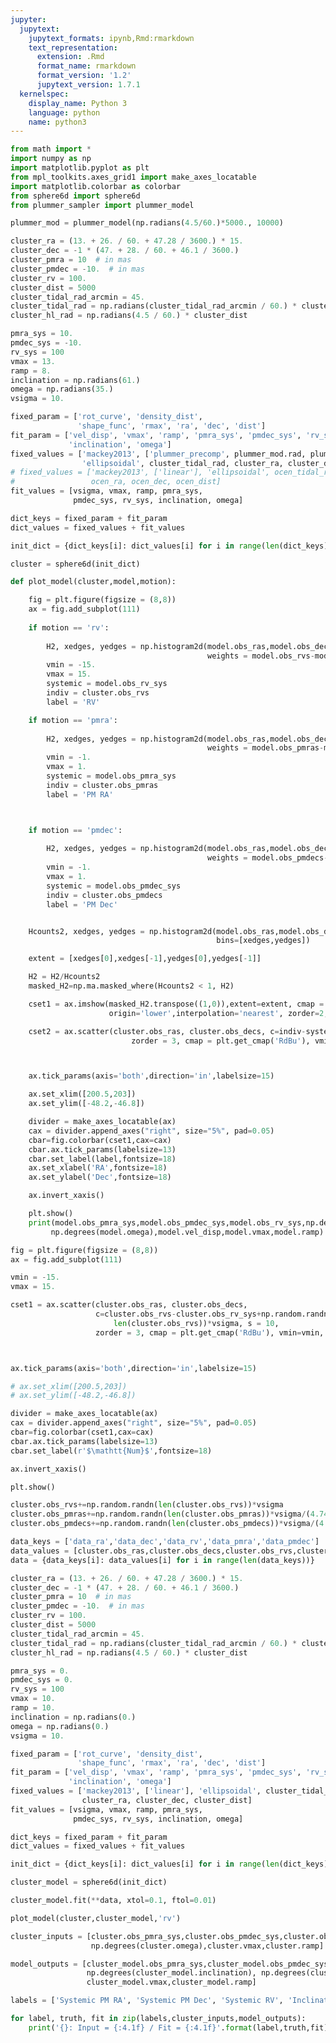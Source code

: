 ```yaml
---
jupyter:
  jupytext:
    jupytext_formats: ipynb,Rmd:rmarkdown
    text_representation:
      extension: .Rmd
      format_name: rmarkdown
      format_version: '1.2'
      jupytext_version: 1.7.1
  kernelspec:
    display_name: Python 3
    language: python
    name: python3
---
```


```python
from math import *
import numpy as np
import matplotlib.pyplot as plt
from mpl_toolkits.axes_grid1 import make_axes_locatable
import matplotlib.colorbar as colorbar
from sphere6d import sphere6d
from plummer_sampler import plummer_model
```

```python
plummer_mod = plummer_model(np.radians(4.5/60.)*5000., 10000)
```

```python
cluster_ra = (13. + 26. / 60. + 47.28 / 3600.) * 15.
cluster_dec = -1 * (47. + 28. / 60. + 46.1 / 3600.)
cluster_pmra = 10  # in mas
cluster_pmdec = -10.  # in mas
cluster_rv = 100.
cluster_dist = 5000
cluster_tidal_rad_arcmin = 45.
cluster_tidal_rad = np.radians(cluster_tidal_rad_arcmin / 60.) * cluster_dist
cluster_hl_rad = np.radians(4.5 / 60.) * cluster_dist

pmra_sys = 10.
pmdec_sys = -10.
rv_sys = 100
vmax = 13.
ramp = 8.
inclination = np.radians(61.)
omega = np.radians(35.)
vsigma = 10.
```

```python
fixed_param = ['rot_curve', 'density_dist',
               'shape_func', 'rmax', 'ra', 'dec', 'dist']
fit_param = ['vel_disp', 'vmax', 'ramp', 'pmra_sys', 'pmdec_sys', 'rv_sys',
             'inclination', 'omega']
fixed_values = ['mackey2013', ['plummer_precomp', plummer_mod.rad, plummer_mod.phi, plummer_mod.theta], 
                'ellipsoidal', cluster_tidal_rad, cluster_ra, cluster_dec, cluster_dist]
# fixed_values = ['mackey2013', ['linear'], 'ellipsoidal', ocen_tidal_rad,
#                 ocen_ra, ocen_dec, ocen_dist]
fit_values = [vsigma, vmax, ramp, pmra_sys,
              pmdec_sys, rv_sys, inclination, omega]
```

```python
dict_keys = fixed_param + fit_param
dict_values = fixed_values + fit_values

init_dict = {dict_keys[i]: dict_values[i] for i in range(len(dict_keys))}
```

```python
cluster = sphere6d(init_dict)
```

```python
def plot_model(cluster,model,motion):

    fig = plt.figure(figsize = (8,8))
    ax = fig.add_subplot(111)
    
    if motion == 'rv':
        
        H2, xedges, yedges = np.histogram2d(model.obs_ras,model.obs_decs,
                                            weights = model.obs_rvs-model.obs_rv_sys, bins=75)
        vmin = -15.
        vmax = 15.
        systemic = model.obs_rv_sys
        indiv = cluster.obs_rvs
        label = 'RV'

    if motion == 'pmra':
        
        H2, xedges, yedges = np.histogram2d(model.obs_ras,model.obs_decs,
                                            weights = model.obs_pmras-model.obs_pmra_sys, bins=75)
        vmin = -1.
        vmax = 1.
        systemic = model.obs_pmra_sys
        indiv = cluster.obs_pmras
        label = 'PM RA'



    if motion == 'pmdec':
        
        H2, xedges, yedges = np.histogram2d(model.obs_ras,model.obs_decs,
                                            weights = model.obs_pmdecs-model.obs_pmdec_sys, bins=75)
        vmin = -1.
        vmax = 1.
        systemic = model.obs_pmdec_sys
        indiv = cluster.obs_pmdecs
        label = 'PM Dec'


    Hcounts2, xedges, yedges = np.histogram2d(model.obs_ras,model.obs_decs,
                                              bins=[xedges,yedges])

    extent = [xedges[0],xedges[-1],yedges[0],yedges[-1]]

    H2 = H2/Hcounts2
    masked_H2=np.ma.masked_where(Hcounts2 < 1, H2)

    cset1 = ax.imshow(masked_H2.transpose((1,0)),extent=extent, cmap = plt.get_cmap('RdBu'),
                      origin='lower',interpolation='nearest', zorder=2, aspect='auto', vmin=vmin, vmax=vmax)

    cset2 = ax.scatter(cluster.obs_ras, cluster.obs_decs, c=indiv-systemic, s = 10, 
                           zorder = 3, cmap = plt.get_cmap('RdBu'), vmin=vmin, vmax=vmax)



    ax.tick_params(axis='both',direction='in',labelsize=15)

    ax.set_xlim([200.5,203])
    ax.set_ylim([-48.2,-46.8])

    divider = make_axes_locatable(ax)
    cax = divider.append_axes("right", size="5%", pad=0.05)
    cbar=fig.colorbar(cset1,cax=cax)
    cbar.ax.tick_params(labelsize=13)
    cbar.set_label(label,fontsize=18)
    ax.set_xlabel('RA',fontsize=18)
    ax.set_ylabel('Dec',fontsize=18)

    ax.invert_xaxis()

    plt.show()
    print(model.obs_pmra_sys,model.obs_pmdec_sys,model.obs_rv_sys,np.degrees(model.inclination),
         np.degrees(model.omega),model.vel_disp,model.vmax,model.ramp)
```

```python
fig = plt.figure(figsize = (8,8))
ax = fig.add_subplot(111)

vmin = -15.
vmax = 15.

cset1 = ax.scatter(cluster.obs_ras, cluster.obs_decs, 
                   c=cluster.obs_rvs-cluster.obs_rv_sys+np.random.randn(
                       len(cluster.obs_rvs))*vsigma, s = 10, 
                   zorder = 3, cmap = plt.get_cmap('RdBu'), vmin=vmin, vmax=vmax)



ax.tick_params(axis='both',direction='in',labelsize=15)

# ax.set_xlim([200.5,203])
# ax.set_ylim([-48.2,-46.8])

divider = make_axes_locatable(ax)
cax = divider.append_axes("right", size="5%", pad=0.05)
cbar=fig.colorbar(cset1,cax=cax)
cbar.ax.tick_params(labelsize=13)
cbar.set_label(r'$\mathtt{Num}$',fontsize=18)

ax.invert_xaxis()

plt.show()
```

```python
cluster.obs_rvs+=np.random.randn(len(cluster.obs_rvs))*vsigma
cluster.obs_pmras+=np.random.randn(len(cluster.obs_pmras))*vsigma/(4.74*cluster_dist)
cluster.obs_pmdecs+=np.random.randn(len(cluster.obs_pmdecs))*vsigma/(4.74*cluster_dist)
```

```python
data_keys = ['data_ra','data_dec','data_rv','data_pmra','data_pmdec']
data_values = [cluster.obs_ras,cluster.obs_decs,cluster.obs_rvs,cluster.obs_pmras,cluster.obs_pmdecs]
data = {data_keys[i]: data_values[i] for i in range(len(data_keys))}
```

```python
cluster_ra = (13. + 26. / 60. + 47.28 / 3600.) * 15.
cluster_dec = -1 * (47. + 28. / 60. + 46.1 / 3600.)
cluster_pmra = 10  # in mas
cluster_pmdec = -10.  # in mas
cluster_rv = 100.
cluster_dist = 5000
cluster_tidal_rad_arcmin = 45.
cluster_tidal_rad = np.radians(cluster_tidal_rad_arcmin / 60.) * cluster_dist
cluster_hl_rad = np.radians(4.5 / 60.) * cluster_dist

pmra_sys = 0.
pmdec_sys = 0.
rv_sys = 100
vmax = 10.
ramp = 10.
inclination = np.radians(0.)
omega = np.radians(0.)
vsigma = 10.

fixed_param = ['rot_curve', 'density_dist',
               'shape_func', 'rmax', 'ra', 'dec', 'dist']
fit_param = ['vel_disp', 'vmax', 'ramp', 'pmra_sys', 'pmdec_sys', 'rv_sys',
             'inclination', 'omega']
fixed_values = ['mackey2013', ['linear'], 'ellipsoidal', cluster_tidal_rad,
                cluster_ra, cluster_dec, cluster_dist]
fit_values = [vsigma, vmax, ramp, pmra_sys,
              pmdec_sys, rv_sys, inclination, omega]

dict_keys = fixed_param + fit_param
dict_values = fixed_values + fit_values

init_dict = {dict_keys[i]: dict_values[i] for i in range(len(dict_keys))}

cluster_model = sphere6d(init_dict)

cluster_model.fit(**data, xtol=0.1, ftol=0.01)
```

```python
plot_model(cluster,cluster_model,'rv')
```

```python
cluster_inputs = [cluster.obs_pmra_sys,cluster.obs_pmdec_sys,cluster.obs_rv_sys,np.degrees(cluster.inclination), 
                  np.degrees(cluster.omega),cluster.vmax,cluster.ramp]

model_outputs = [cluster_model.obs_pmra_sys,cluster_model.obs_pmdec_sys,cluster_model.obs_rv_sys,
                 np.degrees(cluster_model.inclination), np.degrees(cluster_model.omega),
                 cluster_model.vmax,cluster_model.ramp]

labels = ['Systemic PM RA', 'Systemic PM Dec', 'Systemic RV', 'Inclination', 'Omega', 'Vmax', 'R amp']

for label, truth, fit in zip(labels,cluster_inputs,model_outputs):
    print('{}: Input = {:4.1f} / Fit = {:4.1f}'.format(label,truth,fit))
```

```python

```
